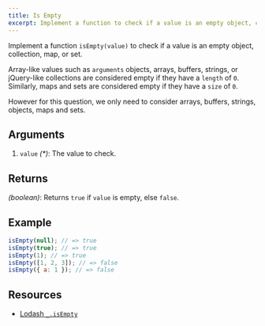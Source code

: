 ```yaml
---
title: Is Empty
excerpt: Implement a function to check if a value is an empty object, collection, map, or set
---
```


Implement a function `isEmpty(value)` to check if a value is an empty object, collection, map, or set.

Array-like values such as `arguments` objects, arrays, buffers, strings, or jQuery-like collections are considered empty if they have a `length` of `0`. Similarly, maps and sets are considered empty if they have a `size` of `0`.

However for this question, we only need to consider arrays, buffers, strings, objects, maps and sets.

## Arguments

1. `value` _(\*)_: The value to check.

## Returns

_(boolean)_: Returns `true` if `value` is empty, else `false`.

## Example

```js
isEmpty(null); // => true
isEmpty(true); // => true
isEmpty(1); // => true
isEmpty([1, 2, 3]); // => false
isEmpty({ a: 1 }); // => false
```

## Resources

- [Lodash `_.isEmpty`](https://lodash.com/docs/#isEmpty)

